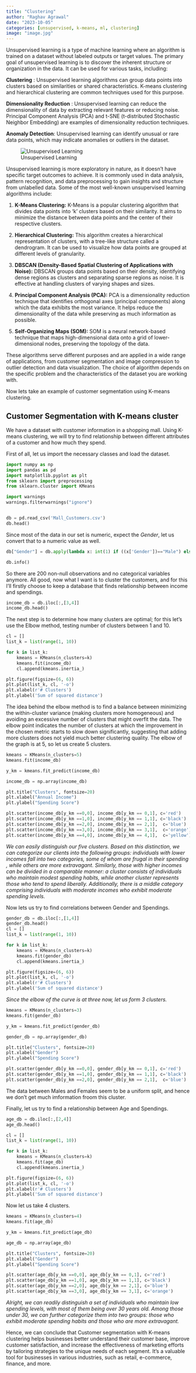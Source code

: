 ```yaml
---
title: "Clustering"
author: "Raghav Agrawal"
date: "2023-10-05"
categories: [unsupervised, k-means, ml, clustering]
image: "image.jpg"
---
```


::: {.justify}

Unsupervised learning is a type of machine learning where an algorithm is trained on a dataset without labeled outputs or target values. The primary goal of unsupervised learning is to discover the inherent structure or organization in the data. It can be used for various tasks, including:

**Clustering** : Unsupervised learning algorithms can group data points into clusters based on similarities or shared characteristics. K-means clustering and hierarchical clustering are common techniques used for this purpose.

**Dimensionality Reduction** : Unsupervised learning can reduce the dimensionality of data by extracting relevant features or reducing noise. Principal Component Analysis (PCA) and t-SNE (t-distributed Stochastic Neighbor Embedding) are examples of dimensionality reduction techniques.

**Anomaly Detection**: Unsupervised learning can identify unusual or rare data points, which may indicate anomalies or outliers in the dataset.


![Unsupervised Learning](unsupervised.png)

 Unsupervised learning is more exploratory in nature, as it doesn't have specific target outcomes to achieve. It is commonly used in data analysis, pattern recognition, and data preprocessing to gain insights and structure from unlabelled data. Some of the most well-known unsupervised learning algorithms include:

1. **K-Means Clustering:** K-Means is a popular clustering algorithm that divides data points into 'k' clusters based on their similarity. It aims to minimize the distance between data points and the center of their respective clusters.

2. **Hierarchical Clustering:** This algorithm creates a hierarchical representation of clusters, with a tree-like structure called a dendrogram. It can be used to visualize how data points are grouped at different levels of granularity.

3. **DBSCAN (Density-Based Spatial Clustering of Applications with Noise):** DBSCAN groups data points based on their density, identifying dense regions as clusters and separating sparse regions as noise. It is effective at handling clusters of varying shapes and sizes.

4. **Principal Component Analysis (PCA):** PCA is a dimensionality reduction technique that identifies orthogonal axes (principal components) along which the data exhibits the most variance. It helps reduce the dimensionality of the data while preserving as much information as possible.

5. **Self-Organizing Maps (SOM):** SOM is a neural network-based technique that maps high-dimensional data onto a grid of lower-dimensional nodes, preserving the topology of the data.


These algorithms serve different purposes and are applied in a wide range of applications, from customer segmentation and image compression to outlier detection and data visualization. The choice of algorithm depends on the specific problem and the characteristics of the dataset you are working with.

Now lets take an example of customer segmentation using K-means clustering.

## Customer Segmentation with K-means cluster

We have a dataset with customer information in a shopping mall. Using K-means clustering, we will try to find relationship between different attributes of a customer and how much they spend. 

First of all, let us import the necessary classes and load the dataset. 


```python
import numpy as np
import pandas as pd
import matplotlib.pyplot as plt
from sklearn import preprocessing
from sklearn.cluster import KMeans

import warnings
warnings.filterwarnings("ignore")


db = pd.read_csv('Mall_Customers.csv')
db.head()
```

Since most of the data in our set is numeric, expect the *Gender*, let us convert that to a numeric value as well.


```python
db["Gender"] = db.apply(lambda x: int(1) if ((x['Gender'])=="Male") else int(0), axis=1)

db.info()
```

So there are 200 non-null observations and no categorical variables anymore. All good, now what I want is to cluster the customers, and for this I'll firstly choose to keep a database that finds relationship between income and spendings.


```python
income_db = db.iloc[:,[3,4]]
income_db.head()
```

The next step is to determine how many clusters are optimal; for this let's use the Elbow method, testing number of clusters between 1 and 10.


```python
cl = []
list_k = list(range(1, 10))

for k in list_k:
    kmeans = KMeans(n_clusters=k)
    kmeans.fit(income_db)
    cl.append(kmeans.inertia_)

plt.figure(figsize=(6, 6))
plt.plot(list_k, cl, '-o')
plt.xlabel(r'# Clusters')
plt.ylabel('Sum of squared distance')
```

The idea behind the elbow method is to find a balance between minimizing the within-cluster variance (making clusters more homogeneous) and avoiding an excessive number of clusters that might overfit the data. The elbow point indicates the number of clusters at which the improvement in the chosen metric starts to slow down significantly, suggesting that adding more clusters does not yield much better clustering quality. The elbow of the graph is at 5, so let us create 5 clusters.



```python
kmeans = KMeans(n_clusters=5) 
kmeans.fit(income_db)

y_km = kmeans.fit_predict(income_db)

income_db = np.array(income_db)

plt.title("Clusters", fontsize=20)
plt.xlabel("Annual Income")
plt.ylabel("Spending Score")

plt.scatter(income_db[y_km ==0,0], income_db[y_km == 0,1], c='red')
plt.scatter(income_db[y_km ==1,0], income_db[y_km == 1,1], c='black')
plt.scatter(income_db[y_km ==2,0], income_db[y_km == 2,1],  c='blue')
plt.scatter(income_db[y_km ==3,0], income_db[y_km == 3,1],  c='orange')
plt.scatter(income_db[y_km ==4,0], income_db[y_km == 4,1],  c='yellow')

```

*We can easily distinguish our five clusters. Based on this distinction, we can categorize our clients into the following groups: individuals with lower incomes fall into two categories, some of whom are frugal in their spending , while others are more extravagant. Similarly, those with higher incomes can be divided in a comparable manner: a cluster consists of individuals who maintain modest spending habits, while another cluster represents those who tend to spend liberally. Additionally, there is a middle category comprising individuals with moderate incomes who exhibit moderate spending levels.*


Now lets us try to find correlations between Gender and Spendings.


```python
gender_db = db.iloc[:,[1,4]]
gender_db.head()
cl = []
list_k = list(range(1, 10))

for k in list_k:
    kmeans = KMeans(n_clusters=k)
    kmeans.fit(gender_db)
    cl.append(kmeans.inertia_)

plt.figure(figsize=(6, 6))
plt.plot(list_k, cl, '-o')
plt.xlabel(r'# Clusters')
plt.ylabel('Sum of squared distance')
```

*Since the elbow of the curve is at three now, let us form 3 clusters.*

```python

kmeans = KMeans(n_clusters=3) 
kmeans.fit(gender_db)

y_km = kmeans.fit_predict(gender_db)

gender_db = np.array(gender_db)

plt.title("Clusters", fontsize=20)
plt.xlabel("Gender")
plt.ylabel("Spending Score")

plt.scatter(gender_db[y_km ==0,0], gender_db[y_km == 0,1], c='red')
plt.scatter(gender_db[y_km ==1,0], gender_db[y_km == 1,1], c='black')
plt.scatter(gender_db[y_km ==2,0], gender_db[y_km == 2,1],  c='blue')

```

The data between Males and Females seem to be a uniform split, and hence we don't get much imformation froom this cluster.

Finally, let us try to find a relationship between Age and Spendings.


```python
age_db = db.iloc[:,[2,4]]
age_db.head()

cl = []
list_k = list(range(1, 10))

for k in list_k:
    kmeans = KMeans(n_clusters=k)
    kmeans.fit(age_db)
    cl.append(kmeans.inertia_)

plt.figure(figsize=(6, 6))
plt.plot(list_k, cl, '-o')
plt.xlabel(r'# Clusters')
plt.ylabel('Sum of squared distance')

```

Now let us take 4 clusters.


```python
kmeans = KMeans(n_clusters=4) 
kmeans.fit(age_db)

y_km = kmeans.fit_predict(age_db)

age_db = np.array(age_db)

plt.title("Clusters", fontsize=20)
plt.xlabel("Gender")
plt.ylabel("Spending Score")

plt.scatter(age_db[y_km ==0,0], age_db[y_km == 0,1], c='red')
plt.scatter(age_db[y_km ==1,0], age_db[y_km == 1,1], c='black')
plt.scatter(age_db[y_km ==2,0], age_db[y_km == 2,1], c='blue')
plt.scatter(age_db[y_km ==3,0], age_db[y_km == 3,1], c='orange')
```

*Alright, we can readily distinguish a set of individuals who maintain low spending levels, with most of them being over 30 years old. Among those under 30, we can further categorize them into two groups: those who exhibit moderate spending habits and those who are more extravagant.*

Hence, we can conclude that Customer segmentation with K-means clustering helps businesses better understand their customer base, improve customer satisfaction, and increase the effectiveness of marketing efforts by tailoring strategies to the unique needs of each segment. It's a valuable tool for businesses in various industries, such as retail, e-commerce, finance, and more.

:::